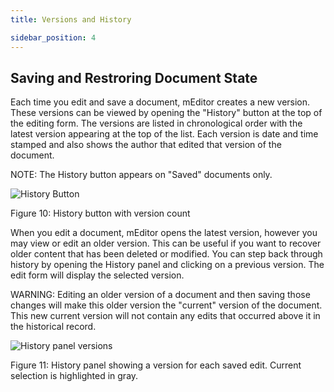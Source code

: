 ```yaml
---
title: Versions and History

sidebar_position: 4
---
```


## Saving and Restroring Document State

Each time you edit and save a document, mEditor creates a new version. These versions can be viewed by opening the "History" button at the top of the editing form. The versions are listed in chronological order with the latest version appearing at the top of the list. Each version is date and time stamped and also shows the author that edited that version of the document.

NOTE: The History button appears on "Saved" documents only.

![History Button](/images/user-guide/versions-and-history__history-button-description.png)

Figure 10: History button with version count

When you edit a document, mEditor opens the latest version, however you may view or edit an older version. This can be useful if you want to recover older content that has been deleted or modified. You can step back through history by opening the History panel and clicking on a previous version. The edit form will display the selected version.

WARNING: Editing an older version of a document and then saving those changes will make this older version the "current" version of the document. This new current version will not contain any edits that occurred above it in the historical record.

![History panel versions](/images/user-guide/versions-and-history__history-panel.png)

Figure 11: History panel showing a version for each saved edit. Current selection is highlighted in gray.
